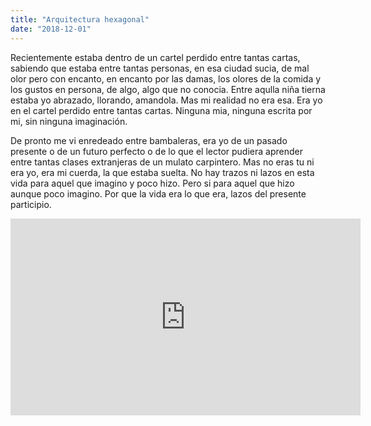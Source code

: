 ```yaml
---
title: "Arquitectura hexagonal"
date: "2018-12-01"
---
```



<StartLine>
  Recientemente estaba dentro de un cartel perdido entre tantas cartas, sabiendo
  que estaba entre tantas personas, en esa ciudad sucia, de mal olor pero con
  encanto, en encanto por las damas, los olores de la comida y los gustos en
  persona, de algo, algo que no conocia. Entre aqulla niña tierna estaba yo
  abrazado, llorando, amandola. Mas mi realidad no era esa. Era yo en el cartel
  perdido entre tantas cartas. Ninguna mia, ninguna escrita por mi, sin ninguna
  imaginación.
</StartLine>

De pronto me vi enredeado entre bambaleras, era yo de un pasado presente o de un futuro perfecto o de lo que el lector pudiera aprender entre tantas clases extranjeras de un mulato carpintero. Mas no eras tu ni era yo, era mi cuerda, la que estaba suelta. No hay trazos ni lazos en esta vida para aquel que imagino y poco hizo. Pero si para aquel que hizo aunque poco imagino. Por que la vida era lo que era, lazos del presente participio.

<iframe
  width="560"
  height="315"
  src="https://www.youtube.com/embed/4SZl1r2O_bY"
  frameborder="0"
  allowfullscreen
/>

Or do we need more stuff

# Hi

Hi, hello
